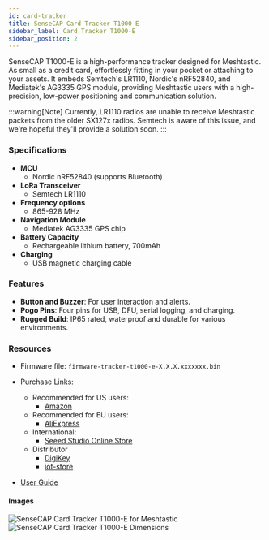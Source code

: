 ```yaml
---
id: card-tracker
title: SenseCAP Card Tracker T1000-E
sidebar_label: Card Tracker T1000-E
sidebar_position: 2
---
```


SenseCAP T1000-E is a high-performance tracker designed for Meshtastic. As small as a credit card, effortlessly fitting in your pocket or attaching to your assets. It embeds Semtech's LR1110, Nordic's nRF52840, and Mediatek's AG3335 GPS module, providing Meshtastic users with a high-precision, low-power positioning and communication solution.

:::warning[Note]
Currently, LR1110 radios are unable to receive Meshtastic packets from the older SX127x radios. Semtech is aware of this issue, and we're hopeful they'll provide a solution soon.
:::

### Specifications

- **MCU**
  - Nordic nRF52840 (supports Bluetooth)
- **LoRa Transceiver**
  - Semtech LR1110
- **Frequency options**
  - 865-928 MHz
- **Navigation Module**
  - Mediatek AG3335 GPS chip
- **Battery Capacity**
  - Rechargeable lithium battery, 700mAh
- **Charging**
  - USB magnetic charging cable

### Features

- **Button and Buzzer**: For user interaction and alerts.
- **Pogo Pins**: Four pins for USB, DFU, serial logging, and charging.
- **Rugged Build**: IP65 rated, waterproof and durable for various environments.

### Resources

- Firmware file: `firmware-tracker-t1000-e-X.X.X.xxxxxxx.bin`
- Purchase Links:
  - Recommended for US users:
    - [Amazon](https://www.amazon.com/dp/B0DJ6KGXKB)
  - Recommended for EU users:
    - [AliExpress](https://www.aliexpress.us/item/3256807287978389.html?gatewayAdapt=glo2usa)
  - International:
    - [Seeed Studio Online Store](https://www.seeedstudio.com/SenseCAP-Card-Tracker-T1000-E-for-Meshtastic-p-5913.html)
  - Distributor
    - [DigiKey](https://www.digikey.com/en/products/detail/seeed-technology-co-ltd/114993369/24814479)
    - [iot-store](https://www.iot-store.com.au/products/sensecap-tracker-t1000-e-meshtastic)


- [User Guide](https://wiki.seeedstudio.com/sensecap_t1000_e/)

#### Images

![SenseCAP Card Tracker T1000-E for Meshtastic](/img/hardware/seeed/t1000-e-new.webp)
![SenseCAP Card Tracker T1000-E Dimensions](/img/hardware/seeed/t1000-e-hardware.webp)
